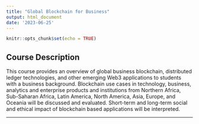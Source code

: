 ```yaml
---
title: "Global Blockchain for Business"
output: html_document
date: '2023-06-25'
---
```


```r
knitr::opts_chunk$set(echo = TRUE)
```

## Course Description

This course provides an overview of global business blockchain, distributed ledger technologies, and other emerging Web3 applications to students with a business background. Blockchain use cases in technology, business, analytics and enterprise products and institutions from Northern Africa, Sub-Saharan Africa, Latin America, North America, Asia, Europe, and Oceania will be discussed and evaluated. Short-term and long-term social and ethical impact of blockchain based applications will be interpreted.

__________
